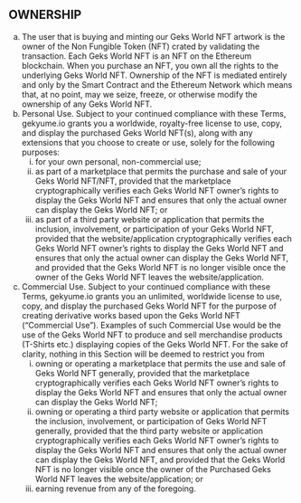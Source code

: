 <h2>OWNERSHIP</h2>
<ol type="a">
  <li>
    The user that is buying and minting our Geks World NFT artwork is
    the owner of the Non Fungible Token (NFT) crated by validating the
    transaction. Each Geks World NFT is an NFT on the Ethereum blockchain.
    When you purchase an NFT, you own all the rights to the underlying Geks
    World NFT. Ownership of the NFT is mediated entirely and only by the
    Smart Contract and the Ethereum Network which means that, at no point,
    may we seize, freeze, or otherwise modify the ownership of any Geks World NFT.
  </li>
  <li>
    Personal Use. Subject to your continued compliance with these Terms,
    gekyume.io grants you a worldwide, royalty-free license to use, copy,
    and display the purchased Geks World NFT(s), along with any extensions
    that you choose to create or use, solely for the following purposes:
    <ol type="i">
      <li>
        for your own personal, non-commercial use;
      </li>
      <li>
        as part of a marketplace that permits the purchase and sale
        of your Geks World NFT/NFT, provided that the marketplace cryptographically
        verifies each Geks World NFT owner’s rights to display the Geks World NFT
        and ensures that only the actual owner can display the Geks World NFT; or
      </li>
      <li>
        as part of a third party website or application that permits the
        inclusion, involvement, or participation of your Geks World NFT,
        provided that the website/application cryptographically verifies each
        Geks World NFT owner’s rights to display the Geks World NFT and ensures
        that only the actual owner can display the Geks World NFT, and provided
        that the Geks World NFT is no longer visible once the owner of the Geks
        World NFT leaves the website/application.
      </li>
    </ol>
  </li>
  <li>
    Commercial Use. Subject to your continued compliance with these Terms,
    gekyume.io grants you an unlimited, worldwide license to use, copy,
    and display the purchased Geks World NFT for the purpose of creating
    derivative works based upon the Geks World NFT (“Commercial Use”).
    Examples of such Commercial Use would be the use of the Geks World NFT
    to produce and sell merchandise products (T-Shirts etc.) displaying
    copies of the Geks World NFT. For the sake of clarity, nothing in
    this Section will be deemed to restrict you from
    <ol type="i">
      <li>
        owning or operating a marketplace that permits the use and sale
        of Geks World NFT generally, provided that the marketplace cryptographically
        verifies each Geks World NFT owner’s rights to display the Geks World NFT
        and ensures that only the actual owner can display the Geks World NFT;
      </li>
      <li>
      owning or operating a third party website or application that permits the inclusion,
      involvement, or participation of Geks World NFT generally, provided that the
      third party website or application cryptographically verifies each Geks World NFT
      owner’s rights to display the Geks World NFT and ensures that only the actual
      owner can display the Geks World NFT, and provided that the Geks World NFT is no
      longer visible once the owner of the Purchased Geks World NFT leaves the
      website/application; or
      </li>
      <li>
        earning revenue from any of the foregoing.
      </li>
    </ol>
  </li>
</ol>
